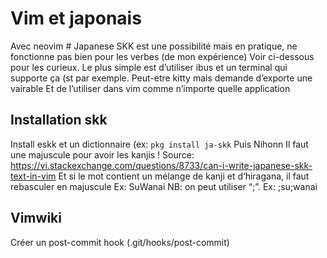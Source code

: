 = Vim et japonais =
Avec neovim # Japanese SKK est une possibilité mais en pratique, ne fonctionne pas bien pour les verbes (de mon expérience) Voir ci-dessous pour les curieux. Le plus simple est d’utiliser ibus et un terminal qui supporte ça (st par exemple. Peut-etre kitty mais demande d’exporte une vairable Et de l’utiliser dans vim comme n’importe quelle application

== Installation skk ==

Install eskk et un dictionnaire (ex: <code>pkg install ja-skk</code> Puis <c-j> Nihonn <space> Il faut une majuscule pour avoir les kanjis ! Source: https://vi.stackexchange.com/questions/8733/can-i-write-japanese-skk-text-in-vim Et si le mot contient un mélange de kanji et d’hiragana, il faut rebasculer en majuscule Ex: SuWanai NB: on peut utiliser “;”. Ex: ;su;wanai

== Vimwiki ==

Créer un post-commit hook (.git/hooks/post-commit)
{{{nvim -R -c ':VimwikiIndex' -c ':VimwikiAll2HTML' -c 'qa!' < /dev/tty}}}

